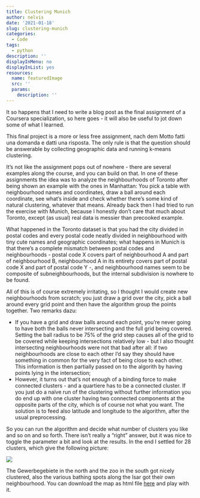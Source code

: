 ```yaml
---
title: Clustering Munich
author: nelvis
date: '2021-01-18'
slug: clustering-munich
categories:
  - Code
tags:
  - python
description: ''
displayInMenu: no
displayInList: yes
resources:
  name: featuredImage
  src: ''
  params:
    description: ''
---
```


It so happens that I need to write a blog post as the final assignment of a Coursera specialization, so here goes - it will also be useful to jot down some of what I learned.

This final project is a more or less free assignment, nach dem Motto fatti una domanda e datti una risposta. The only rule is that the question should be answerable by collecting geographic data and running k-means clustering. 

It's not like the assignment pops out of nowhere - there are several examples along the course, and you can build on that. In one of these assignments the idea was to analyze the neighbourhoods of Toronto after being shown an example with the ones in Manhattan: You pick a table with neighbourhood names and coordinates, draw a ball around each coordinate, see what's inside and check whether there's some kind of natural clustering, whatever that means. Already back then I had tried to run the exercise with Munich, because I honestly don't care that much about Toronto, except (as usual) real data is messier than precooked example.

What happened in the Toronto dataset is that you had the city divided in postal codes and every postal code neatly divided in neighbourhood with tiny cute names and geographic coordinates; what happens in Munich is that there's a complete mismatch between postal codes and neighbourhoods - postal code X covers part of neighbourhood A and part of neighbourhood B, neighbourhood A in its entirety covers part of postal code X and part of postal code Y -, and neighbourhood names seem to be composite of subneighbourhoods, but the internal subdivision is nowhere to be found.

All of this is of course extremely irritating, so I thought I would create new neighbourhoods from scratch; you just draw a grid over the city, pick a ball around every grid point and then have the algorithm group the points together. Two remarks dazu:

- If you have a grid and draw balls around each point, you're never going to have both the balls never intersecting and the full grid being covered. Setting the ball radius to be 75% of the grid step causes all of the grid to be covered while keeping intersections relatively low - but I also thought intersecting neighbourhoods were not that bad after all: if two neighbourhoods are close to each other I'd say they should have something in common for the very fact of being close to each other. This information is then partially passed on to the algorith by having points lying in the intersection;
- However, it turns out that's not enough of a binding force to make connected clusters - and a quartiere has to be a connected cluster. If you just do a naïve run of the clustering without further information you do end up with one cluster having two connected components at the opposite parts of the city, which is of course not what you want. The solution is to feed also latitude and longitude to the algorithm, after the usual preprocessing.

So you can run the algorithm and decide what number of clusters you like and so on and so forth. There isn't really a "right" answer, but it was nice to toggle the parameter a bit and look at the results. In the end I settled for 28 clusters, which give the following picture:

![](/posts/2021-01-18-clustering-munich_files/kmeansmunchen.png)

The Gewerbegebiete in the north and the zoo in the south got nicely clustered, also the various bathing spots along the Isar got their own neighbourhood. You can download the map as html file [here](https://github.com/naelvis/Coursera-Capstone/blob/main/munich_neighbourhoods.html) and play with it.

